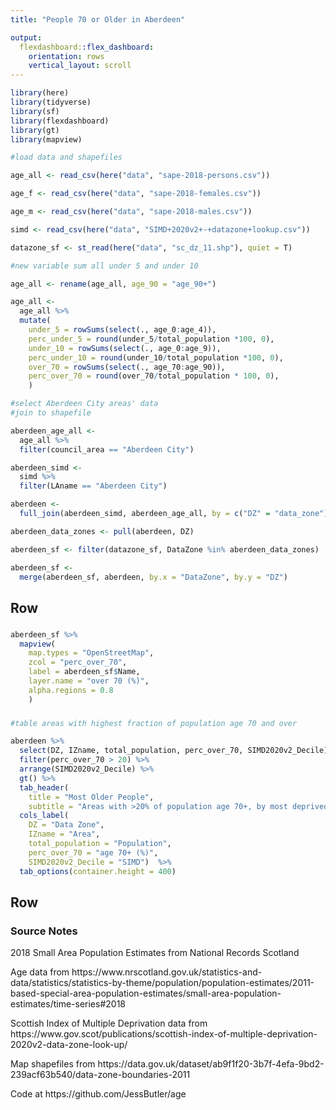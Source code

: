```yaml
---
title: "People 70 or Older in Aberdeen"

output:
  flexdashboard::flex_dashboard:
    orientation: rows
    vertical_layout: scroll
---
```


```r
library(here)
library(tidyverse)
library(sf)
library(flexdashboard)
library(gt)
library(mapview)
```


```r
#load data and shapefiles 

age_all <- read_csv(here("data", "sape-2018-persons.csv"))

age_f <- read_csv(here("data", "sape-2018-females.csv"))

age_m <- read_csv(here("data", "sape-2018-males.csv"))

simd <- read_csv(here("data", "SIMD+2020v2+-+datazone+lookup.csv"))

datazone_sf <- st_read(here("data", "sc_dz_11.shp"), quiet = T)
```

```r
#new variable sum all under 5 and under 10

age_all <- rename(age_all, age_90 = "age_90+")

age_all <-
  age_all %>%
  mutate(
    under_5 = rowSums(select(., age_0:age_4)), 
    perc_under_5 = round(under_5/total_population *100, 0),
    under_10 = rowSums(select(., age_0:age_9)), 
    perc_under_10 = round(under_10/total_population *100, 0),
    over_70 = rowSums(select(., age_70:age_90)),
    perc_over_70 = round(over_70/total_population * 100, 0),
    )

```


```r
#select Aberdeen City areas' data 
#join to shapefile

aberdeen_age_all <-
  age_all %>%
  filter(council_area == "Aberdeen City")

aberdeen_simd <-
  simd %>%
  filter(LAname == "Aberdeen City")

aberdeen <- 
  full_join(aberdeen_simd, aberdeen_age_all, by = c("DZ" = "data_zone"))

aberdeen_data_zones <- pull(aberdeen, DZ)

aberdeen_sf <- filter(datazone_sf, DataZone %in% aberdeen_data_zones)

aberdeen_sf <-
  merge(aberdeen_sf, aberdeen, by.x = "DataZone", by.y = "DZ")

```


Row {data-height=650}
-------------------------------------

###

```r
aberdeen_sf %>% 
  mapview(
    map.types = "OpenStreetMap", 
    zcol = "perc_over_70", 
    label = aberdeen_sf$Name,
    layer.name = "over 70 (%)",
    alpha.regions = 0.8
    )
```


###

```r
#table areas with highest fraction of population age 70 and over

aberdeen %>%
  select(DZ, IZname, total_population, perc_over_70, SIMD2020v2_Decile) %>%
  filter(perc_over_70 > 20) %>%
  arrange(SIMD2020v2_Decile) %>%
  gt() %>%
  tab_header(
    title = "Most Older People", 
    subtitle = "Areas with >20% of population age 70+, by most deprived") %>%
  cols_label(
    DZ = "Data Zone",
    IZname = "Area", 
    total_population = "Population", 
    perc_over_70 = "age 70+ (%)",
    SIMD2020v2_Decile = "SIMD")  %>%
  tab_options(container.height = 400)
```



Row
-------------------------------------

### Source Notes

2018 Small Area Population Estimates from National Records Scotland

Age data from https://www.nrscotland.gov.uk/statistics-and-data/statistics/statistics-by-theme/population/population-estimates/2011-based-special-area-population-estimates/small-area-population-estimates/time-series#2018

Scottish Index of Multiple Deprivation data from https://www.gov.scot/publications/scottish-index-of-multiple-deprivation-2020v2-data-zone-look-up/

Map shapefiles from https://data.gov.uk/dataset/ab9f1f20-3b7f-4efa-9bd2-239acf63b540/data-zone-boundaries-2011

Code at https://github.com/JessButler/age
